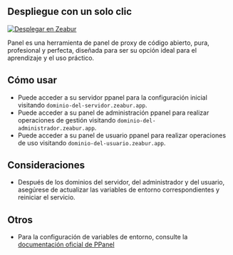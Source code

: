 ## Despliegue con un solo clic

[![Desplegar en Zeabur](https://zeabur.com/button.svg)](https://zeabur.com/templates/IBPWWW)

Panel es una herramienta de panel de proxy de código abierto, pura, profesional y perfecta, diseñada para ser su opción ideal para el aprendizaje y el uso práctico.

## Cómo usar

- Puede acceder a su servidor ppanel para la configuración inicial visitando `dominio-del-servidor.zeabur.app`.
- Puede acceder a su panel de administración ppanel para realizar operaciones de gestión visitando `dominio-del-administrador.zeabur.app`.
- Puede acceder a su panel de usuario ppanel para realizar operaciones de uso visitando `dominio-del-usuario.zeabur.app`.

## Consideraciones

- Después de los dominios del servidor, del administrador y del usuario, asegúrese de actualizar las variables de entorno correspondientes y reiniciar el servicio.

## Otros

- Para la configuración de variables de entorno, consulte la [documentación oficial de PPanel](https://ppanel.dev/)



<Giscus />

